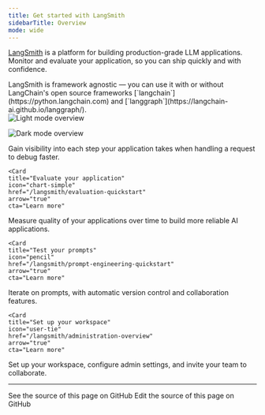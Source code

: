 ```yaml
---
title: Get started with LangSmith
sidebarTitle: Overview
mode: wide
---
```


[LangSmith](https://www.langchain.com/langsmith) is a platform for building production-grade LLM applications. Monitor and evaluate your application, so you can ship quickly and with confidence.

<Tip>
LangSmith is framework agnostic — you can use it with or without LangChain's open source frameworks [`langchain`](https://python.langchain.com) and [`langgraph`](https://langchain-ai.github.io/langgraph/).
</Tip>

<div style={{ textAlign: 'center' }}>
<img
    className="block dark:hidden"
    src="/langsmith/images/overview-light.svg"
    alt="Light mode overview"
/>

<img
    className="hidden dark:block"
    src="/langsmith/images/overview-dark.svg"
    alt="Dark mode overview"
/>
</div>

<Columns cols={2}>
    <Card
    title="Start tracing"
    icon="magnifying-glass"
    href="/langsmith/observability-quickstart"
    arrow="true"
    cta="Learn more"
>
   Gain visibility into each step your application takes when handling a request to debug faster.
    </Card>

    <Card
    title="Evaluate your application"
    icon="chart-simple"
    href="/langsmith/evaluation-quickstart"
    arrow="true"
    cta="Learn more"
>
   Measure quality of your applications over time to build more reliable AI applications.
    </Card>

    <Card
    title="Test your prompts"
    icon="pencil"
    href="/langsmith/prompt-engineering-quickstart"
    arrow="true"
    cta="Learn more"
>
Iterate on prompts, with automatic version control and collaboration features.
    </Card>

    <Card
    title="Set up your workspace"
    icon="user-tie"
    href="/langsmith/administration-overview"
    arrow="true"
    cta="Learn more"
>
Set up your workspace, configure admin settings, and invite your team to collaborate.
    </Card>
</Columns>

---

<CardGroup cols={2}>
  <Card title="View Source" icon="eye" href="https://github.com/langchain-ai/docs/blob/main/src/langsmith/home.mdx">
    See the source of this page on GitHub
  </Card>
  <Card title="Edit Source" icon="pen-to-square" href="https://github.com/langchain-ai/docs/edit/main/src/langsmith/home.mdx">
    Edit the source of this page on GitHub
  </Card>
</CardGroup>
